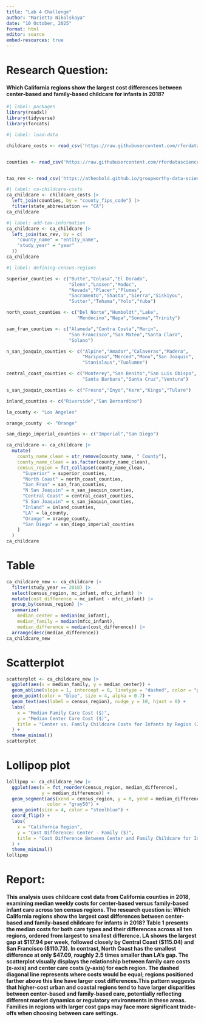 ```yaml
---
title: "Lab 4 Challenge"
author: "Marietta Nikolskaya"
date: "10 October, 2025"
format: html
editor: source
embed-resources: true
---
```


# Research Question: 

#### Which California regions show the largest cost differences between center-based and family-based childcare for infants in 2018? 

```r
#| label: packages
library(readxl)
library(tidyverse) 
library(forcats)
```

```r
#| label: load-data

childcare_costs <- read_csv('https://raw.githubusercontent.com/rfordatascience/tidytuesday/master/data/2023/2023-05-09/childcare_costs.csv')


counties <- read_csv('https://raw.githubusercontent.com/rfordatascience/tidytuesday/master/data/2023/2023-05-09/counties.csv')


tax_rev <- read_csv('https://atheobold.github.io/groupworthy-data-science/labs/instructions/data/ca_tax_revenue.csv')
```


```r
#| label: ca-childcare-costs
ca_childcare <- childcare_costs |>
  left_join(counties, by = "county_fips_code") |>
  filter(state_abbreviation == "CA")
ca_childcare

```

```r
#| label: add-tax-information
ca_childcare <- ca_childcare |> 
  left_join(tax_rev, by = c(
    "county_name" = "entity_name", 
    "study_year" = "year"
  )) 
ca_childcare


```

```r
#| label: defining-census-regions

superior_counties <- c("Butte","Colusa","El Dorado",
                       "Glenn","Lassen","Modoc",
                       "Nevada","Placer","Plumas",
                       "Sacramento","Shasta","Sierra","Siskiyou",
                       "Sutter","Tehama","Yolo","Yuba")

north_coast_counties <- c("Del Norte","Humboldt","Lake",
                          "Mendocino","Napa","Sonoma","Trinity")

san_fran_counties <- c("Alameda","Contra Costa","Marin",
                       "San Francisco","San Mateo","Santa Clara",
                       "Solano")

n_san_joaquin_counties <- c("Alpine","Amador","Calaveras","Madera",
                            "Mariposa","Merced","Mono","San Joaquin",
                            "Stanislaus","Tuolumne")

central_coast_counties <- c("Monterey","San Benito","San Luis Obispo",
                            "Santa Barbara","Santa Cruz","Ventura")

s_san_joaquin_counties <- c("Fresno","Inyo","Kern","Kings","Tulare")

inland_counties <- c("Riverside","San Bernardino")

la_county <- "Los Angeles"

orange_county  <- "Orange"

san_diego_imperial_counties <- c("Imperial","San Diego")

ca_childcare <- ca_childcare |>
  mutate(
    county_name_clean = str_remove(county_name, " County"),
    county_name_clean = as.factor(county_name_clean),
    census_region = fct_collapse(county_name_clean,
      "Superior" = superior_counties,
      "North Coast" = north_coast_counties,
      "San Fran" = san_fran_counties,
      "N San Joaquin" = n_san_joaquin_counties,
      "Central Coast" = central_coast_counties,
      "S San Joaquin" = s_san_joaquin_counties,
      "Inland" = inland_counties,
      "LA" = la_county,
      "Orange" = orange_county,
      "San Diego" = san_diego_imperial_counties
    )
  )
ca_childcare

```

# Table 
```r
ca_childcare_new <- ca_childcare |> 
  filter(study_year == 2018) |>
  select(census_region, mc_infant, mfcc_infant) |> 
  mutate(cost_difference = mc_infant - mfcc_infant) |>
  group_by(census_region) |>
  summarize(
    median_center = median(mc_infant),
    median_family = median(mfcc_infant),
    median_difference = median(cost_difference)) |>
  arrange(desc(median_difference))
ca_childcare_new
```

# Scatterplot 

```r

scatterplot <- ca_childcare_new |>
  ggplot(aes(x = median_family, y = median_center)) + 
  geom_abline(slope = 1, intercept = 0, linetype = "dashed", color = "gray40") + 
  geom_point(color = "blue", size = 4, alpha = 0.7) +
  geom_text(aes(label = census_region), nudge_y = 10, hjust = 0) +
  labs(
    x = "Median Family Care Cost ($)", 
    y = "Median Center Care Cost ($)", 
    title = "Center vs. Family Childcare Costs for Infants by Region (2018)"
  ) + 
  theme_minimal()
scatterplot
```

# Lollipop plot 

```r
lollipop <- ca_childcare_new |>
  ggplot(aes(x = fct_reorder(census_region, median_difference), 
             y = median_difference)) +
  geom_segment(aes(xend = census_region, y = 0, yend = median_difference), 
               color = "gray50") +
  geom_point(size = 4, color = "steelblue") +
  coord_flip() +
  labs(
    x = "California Region",
    y = "Cost Difference: Center - Family ($)",
    title = "Cost Difference Between Center and Family Childcare for Infants (2018)"
  ) +
  theme_minimal()
lollipop
```

# Report: 

#### This analysis uses childcare cost data from California counties in 2018, examining median weekly costs for center-based versus family-based infant care across ten census regions. The research question is: Which California regions show the largest cost differences between center-based and family-based childcare for infants in 2018? Table 1 presents the median costs for both care types and their differences across all ten regions, ordered from largest to smallest difference. LA shows the largest gap at $117.94 per week, followed closely by Central Coast ($115.04) and San Francisco ($110.73). In contrast, North Coast has the smallest difference at only $47.09, roughly 2.5 times smaller than LA's gap. The scatterplot visually displays the relationship between family care costs (x-axis) and center care costs (y-axis) for each region. The dashed diagonal line represents where costs would be equal; regions positioned farther above this line have larger cost differences.This pattern suggests that higher-cost urban and coastal regions tend to have larger disparities between center-based and family-based care, potentially reflecting different market dynamics or regulatory environments in these areas. Families in regions with larger cost gaps may face more significant trade-offs when choosing between care settings.
